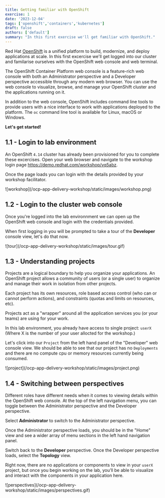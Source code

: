 ```yaml
---
title: Getting familiar with OpenShift
exercise: 1
date: '2023-12-04'
tags: ['openshift','containers','kubernetes']
draft: false
authors: ['default']
summary: "In this first exercise we'll get familiar with OpenShift."
---
```


Red Hat [OpenShift](https://www.redhat.com/en/technologies/cloud-computing/openshift) is a unified platform to build, modernize, and deploy applications at scale. In this first excercise we'll get logged into our cluster and familarise ourselves with the OpenShift web console and web terminal.

The OpenShift Container Platform web console is a feature-rich web console with both an Administrator perspective and a Developer perspective accessible through any modern web browser. You can use the web console to visualize, browse, and manage your OpenShift cluster and the applications running on it.

In addition to the web console, OpenShift includes command line tools to provide users with a nice interface to work with applications deployed to the platform. The `oc` command line tool is available for Linux, macOS or Windows.

**Let's get started!**

## 1.1 - Login to lab environment

An OpenShift `4.14` cluster has already been provisioned for you to complete these excercises. Open your web browser and navigate to the workshop login page https://demo.redhat.com/workshop/vq5abz.

Once the page loads you can login with the details provided by your workshop facilitator.

<Zoom>
![workshop](/ocp-app-delivery-workshop/static/images/workshop.png)
</Zoom>


## 1.2 - Login to the cluster web console

Once you're logged into the lab environnment we can open up the OpenShift web console and login with the credentials provided. 

When first logging in you will be prompted to take a tour of the **Developer** console view, let's do that now. 

<Zoom>
![tour](/ocp-app-delivery-workshop/static/images/tour.gif)
</Zoom>


## 1.3 - Understanding projects

Projects are a logical boundary to help you organize your applications. An OpenShift project allows a community of users (or a single user) to organize and manage their work in isolation from other projects. 

Each project has its own resources, role based access control (who can or cannot perform actions), and constraints (quotas and limits on resources, etc). 

Projects act as a "wrapper" around all the application services you (or your teams) are using for your work.

In this lab environment, you already have access to single project: `userX` (Where X is the number of your user allocted for the workshop.)

Let's click into our `Project` from the left hand panel of the "Developer" web console view. We should be able to see that our project has no `Deployments` and there are no compute cpu or memory resources currently being consumed.

<Zoom>
![project](/ocp-app-delivery-workshop/static/images/project.png)
</Zoom>


## 1.4 - Switching between perspectives

Different roles have different needs when it comes to viewing details within the OpenShift web console. At the top of the left navigation menu, you can toggle between the Administrator perspective and the Developer perspective.

Select **Administrator** to switch to the Administrator perspective. 

Once the Administrator perspective loads, you should be in the "Home" view and see a wider array of menu sections in the left hand navigation panel.

Switch back to the **Developer** perspective. Once the Developer perspective loads, select the **Topology** view.

Right now, there are no applications or components to view in your `userX`  project, but once you begin working on the lab, you’ll be able to visualize and interact with the components in your application here.

<Zoom>
![perspectives](/ocp-app-delivery-workshop/static/images/perspectives.gif)
</Zoom>


